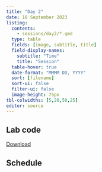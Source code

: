 ```yaml
---
title: "Day 2"
date: 18 September 2023
listing:
  contents:
    - sessions/day2/*.qmd
  type: table
  fields: [image, subtitle, title]
  field-display-names:
    subtitle: "Time"
    title: "Session"
  table-hover: true
  date-format: "MMMM DD, YYYY"
  sort: [filename]
  sort-ui: false
  filter-ui: false
  image-height: 75px
tbl-colwidths: [5,20,50,25]
editor: source
---
```



## Lab code

[Download](materials/labs_day1.R)

## Schedule
